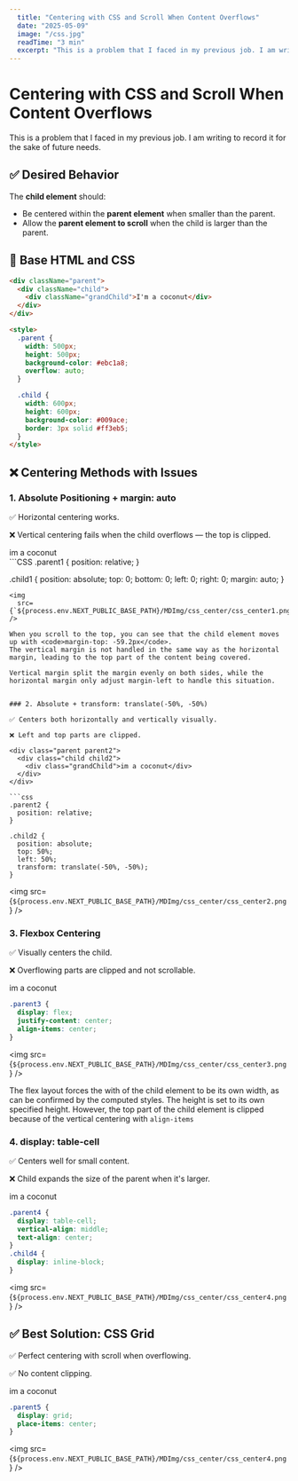 ```yaml
---
  title: "Centering with CSS and Scroll When Content Overflows"
  date: "2025-05-09"
  image: "/css.jpg"
  readTime: "3 min"
  excerpt: "This is a problem that I faced in my previous job. I am writing to record it for the sake of future needs."
---
```


# Centering with CSS and Scroll When Content Overflows

This is a problem that I faced in my previous job. I am writing to record it for the sake of future needs.

## ✅ Desired Behavior

The **child element** should:

- Be centered within the **parent element** when smaller than the parent.
- Allow the **parent element to scroll** when the child is larger than the parent.

## 🧱 Base HTML and CSS

```html
<div className="parent">
  <div className="child">
    <div className="grandChild">I'm a coconut</div>
  </div>
</div>

<style>
  .parent {
    width: 500px;
    height: 500px;
    background-color: #ebc1a8;
    overflow: auto;
  }

  .child {
    width: 600px;
    height: 600px;
    background-color: #009ace;
    border: 3px solid #ff3eb5;
  }
</style>
```

## ❌ Centering Methods with Issues

### 1. Absolute Positioning + margin: auto

✅ Horizontal centering works.

❌ Vertical centering fails when the child overflows — the top is clipped.

<div className="parent parent1">
  <div className="child child1">
    <div className="grandChild">im a coconut</div>
  </div>
</div>
```CSS
.parent1 {
  position: relative;
}

.child1 {
  position: absolute;
  top: 0;
  bottom: 0;
  left: 0;
  right: 0;
  margin: auto;
}
```
<img
  src={`${process.env.NEXT_PUBLIC_BASE_PATH}/MDImg/css_center/css_center1.png`}
/>

When you scroll to the top, you can see that the child element moves up with <code>margin-top: -59.2px</code>.
The vertical margin is not handled in the same way as the horizontal margin, leading to the top part of the content being covered.

Vertical margin split the margin evenly on both sides, while the horizontal margin only adjust margin-left to handle this situation.


### 2. Absolute + transform: translate(-50%, -50%)

✅ Centers both horizontally and vertically visually.

❌ Left and top parts are clipped.

<div class="parent parent2">
  <div class="child child2">
    <div class="grandChild">im a coconut</div>
  </div>
</div>

```css
.parent2 {
  position: relative;
}

.child2 {
  position: absolute;
  top: 50%;
  left: 50%;
  transform: translate(-50%, -50%);
}
```

<img
  src={`${process.env.NEXT_PUBLIC_BASE_PATH}/MDImg/css_center/css_center2.png`}
/>


### 3. Flexbox Centering

✅ Visually centers the child.

❌ Overflowing parts are clipped and not scrollable.

<div class="parent parent3">
  <div class="child child3">
    <div class="grandChild">im a coconut</div>
  </div>
</div>

```css
.parent3 {
  display: flex;
  justify-content: center;
  align-items: center;
}
```
<img
  src={`${process.env.NEXT_PUBLIC_BASE_PATH}/MDImg/css_center/css_center3.png`}
/>

The flex layout forces the with of the child element to be its own width, as can be confirmed by the computed styles.
The height is set to its own specified height. 
However, the top part of the child element is clipped because of the vertical centering with <code>align-items</code>


### 4. display: table-cell

✅ Centers well for small content.

❌ Child expands the size of the parent when it's larger.

<div class="parent parent4">
  <div class="child child4">
    <div class="grandChild">im a coconut</div>
  </div>
</div>

```css
.parent4 {
  display: table-cell;
  vertical-align: middle;
  text-align: center;
}
.child4 {
  display: inline-block;
}
```

<img
  src={`${process.env.NEXT_PUBLIC_BASE_PATH}/MDImg/css_center/css_center4.png`}
/>

## ✅ Best Solution: CSS Grid

✅ Perfect centering with scroll when overflowing.

✅ No content clipping.


<div class="parent parent5">
  <div class="child child5">
    <div class="grandChild">im a coconut</div>
  </div>
</div>

```css
.parent5 {
  display: grid;
  place-items: center;
}
```
<img
  src={`${process.env.NEXT_PUBLIC_BASE_PATH}/MDImg/css_center/css_center4.png`}
/>